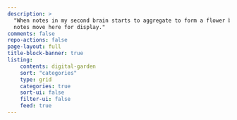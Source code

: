 ```yaml
---
description: >
  "When notes in my second brain starts to aggregate to form a flower bed, these
  notes move here for display."
comments: false
repo-actions: false
page-layout: full
title-block-banner: true
listing:
    contents: digital-garden
    sort: "categories"
    type: grid
    categories: true
    sort-ui: false
    filter-ui: false
    feed: true
---
```


